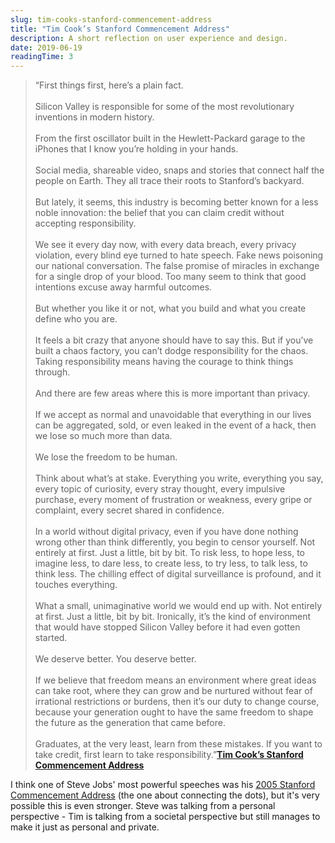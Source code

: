 ```yaml
---
slug: tim-cooks-stanford-commencement-address
title: "Tim Cook’s Stanford Commencement Address"
description: A short reflection on user experience and design.
date: 2019-06-19
readingTime: 3
---
```


>“First things first, here’s a plain fact.
<br /><br />
Silicon Valley is responsible for some of the most revolutionary inventions in modern history.
<br /><br />
From the first oscillator built in the Hewlett-Packard garage to the iPhones that I know you’re holding in your hands.
<br /><br />
Social media, shareable video, snaps and stories that connect half the people on Earth. They all trace their roots to Stanford’s backyard.
<br /><br />
But lately, it seems, this industry is becoming better known for a less noble innovation: the belief that you can claim credit without accepting responsibility.
<br /><br />
We see it every day now, with every data breach, every privacy violation, every blind eye turned to hate speech. Fake news poisoning our national conversation. The false promise of miracles in exchange for a single drop of your blood. Too many seem to think that good intentions excuse away harmful outcomes.
<br /><br />
But whether you like it or not, what you build and what you create define who you are.
<br /><br />
It feels a bit crazy that anyone should have to say this. But if you’ve built a chaos factory, you can’t dodge responsibility for the chaos. Taking responsibility means having the courage to think things through.
<br /><br />
And there are few areas where this is more important than privacy.
<br /><br />
If we accept as normal and unavoidable that everything in our lives can be aggregated, sold, or even leaked in the event of a hack, then we lose so much more than data.
<br /><br />
We lose the freedom to be human.
<br /><br />
Think about what’s at stake. Everything you write, everything you say, every topic of curiosity, every stray thought, every impulsive purchase, every moment of frustration or weakness, every gripe or complaint, every secret shared in confidence.
<br /><br />
In a world without digital privacy, even if you have done nothing wrong other than think differently, you begin to censor yourself. Not entirely at first. Just a little, bit by bit. To risk less, to hope less, to imagine less, to dare less, to create less, to try less, to talk less, to think less. The chilling effect of digital surveillance is profound, and it touches everything.
<br /><br />
What a small, unimaginative world we would end up with. Not entirely at first. Just a little, bit by bit. Ironically, it’s the kind of environment that would have stopped Silicon Valley before it had even gotten started.
<br /><br />
We deserve better. You deserve better.
<br /><br />
If we believe that freedom means an environment where great ideas can take root, where they can grow and be nurtured without fear of irrational restrictions or burdens, then it’s our duty to change course, because your generation ought to have the same freedom to shape the future as the generation that came before.
<br /><br />
Graduates, at the very least, learn from these mistakes. If you want to take credit, first learn to take responsibility.”**<a href="https://www.youtube.com/watch?v=2C2VJwGBRRw">Tim Cook’s Stanford Commencement Address</a>**

I think one of Steve Jobs' most powerful speeches was his <a href="https://www.youtube.com/watch?v=UF8uR6Z6KLc">2005 Stanford Commencement Address</a> (the one about connecting the dots), but it's very possible this is even stronger. Steve was talking from a personal perspective - Tim is talking from a societal perspective but still manages to make it just as personal and private.